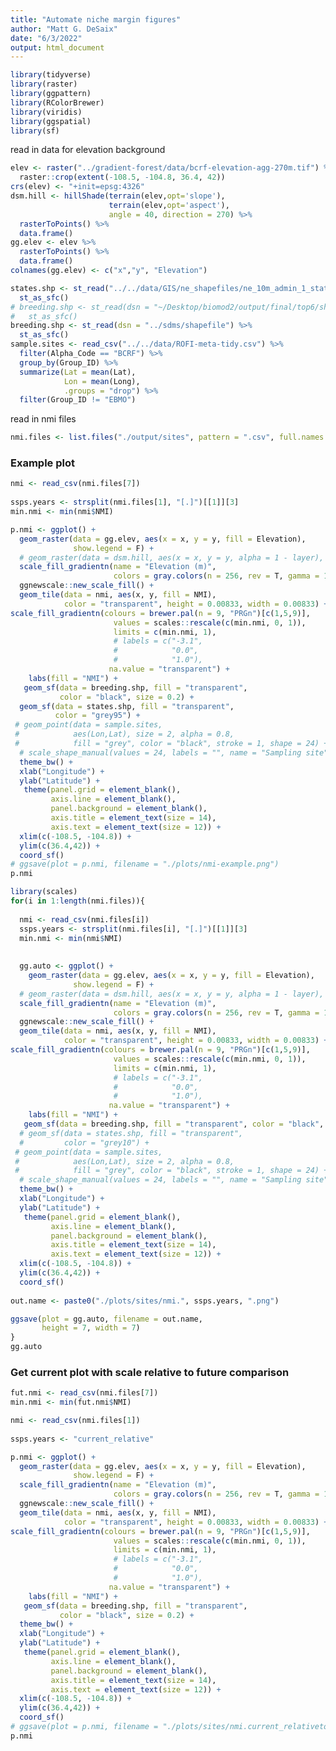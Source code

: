 ```yaml
---
title: "Automate niche margin figures"
author: "Matt G. DeSaix"
date: "6/3/2022"
output: html_document
---
```


```r
library(tidyverse)
library(raster)
library(ggpattern)
library(RColorBrewer)
library(viridis)
library(ggspatial)
library(sf)
```


read in data for elevation background

```r
elev <- raster("../gradient-forest/data/bcrf-elevation-agg-270m.tif") %>%
  raster::crop(extent(-108.5, -104.8, 36.4, 42))
crs(elev) <- "+init=epsg:4326"
dsm.hill <- hillShade(terrain(elev,opt='slope'), 
                      terrain(elev,opt='aspect'),
                      angle = 40, direction = 270) %>%
  rasterToPoints() %>%
  data.frame()
gg.elev <- elev %>%
  rasterToPoints() %>%
  data.frame()
colnames(gg.elev) <- c("x","y", "Elevation")

states.shp <- st_read("../../data/GIS/ne_shapefiles/ne_10m_admin_1_states_provinces_lines.shp") %>%
  st_as_sfc()
# breeding.shp <- st_read(dsn = "~/Desktop/biomod2/output/final/top6/shapefile") %>%
#   st_as_sfc()
breeding.shp <- st_read(dsn = "../sdms/shapefile") %>%
  st_as_sfc()
sample.sites <- read_csv("../../data/ROFI-meta-tidy.csv") %>%
  filter(Alpha_Code == "BCRF") %>%
  group_by(Group_ID) %>%
  summarize(Lat = mean(Lat),
            Lon = mean(Long),
            .groups = "drop") %>%
  filter(Group_ID != "EBMO")
```

read in nmi files

```r
nmi.files <- list.files("./output/sites", pattern = ".csv", full.names = T)
```

### Example plot

```r

nmi <- read_csv(nmi.files[7])
 
ssps.years <- strsplit(nmi.files[1], "[.]")[[1]][3]
min.nmi <- min(nmi$NMI)

p.nmi <- ggplot() +
  geom_raster(data = gg.elev, aes(x = x, y = y, fill = Elevation),
              show.legend = F) +
  # geom_raster(data = dsm.hill, aes(x = x, y = y, alpha = 1 - layer), fill = "gray50") +
  scale_fill_gradientn(name = "Elevation (m)",
                       colors = gray.colors(n = 256, rev = T, gamma = 1)) +
  ggnewscale::new_scale_fill() +
  geom_tile(data = nmi, aes(x, y, fill = NMI), 
            color = "transparent", height = 0.00833, width = 0.00833) +
scale_fill_gradientn(colours = brewer.pal(n = 9, "PRGn")[c(1,5,9)],
                       values = scales::rescale(c(min.nmi, 0, 1)),
                       limits = c(min.nmi, 1),
                       # labels = c("-3.1",
                       #            "0.0",
                       #            "1.0"),
                      na.value = "transparent") +
    labs(fill = "NMI") +
   geom_sf(data = breeding.shp, fill = "transparent", 
           color = "black", size = 0.2) +
  geom_sf(data = states.shp, fill = "transparent", 
          color = "grey95") +
 # geom_point(data = sample.sites, 
 #            aes(Lon,Lat), size = 2, alpha = 0.8, 
 #            fill = "grey", color = "black", stroke = 1, shape = 24) +
  # scale_shape_manual(values = 24, labels = "", name = "Sampling site") +
  theme_bw() +
  xlab("Longitude") +
  ylab("Latitude") +
   theme(panel.grid = element_blank(),
         axis.line = element_blank(),
         panel.background = element_blank(),
         axis.title = element_text(size = 14),
         axis.text = element_text(size = 12)) +
  xlim(c(-108.5, -104.8)) +
  ylim(c(36.4,42)) +
  coord_sf()
# ggsave(plot = p.nmi, filename = "./plots/nmi-example.png")
p.nmi
```




```r
library(scales)
for(i in 1:length(nmi.files)){
  
  nmi <- read_csv(nmi.files[i])
  ssps.years <- strsplit(nmi.files[i], "[.]")[[1]][3]
  min.nmi <- min(nmi$NMI)
   
   
  gg.auto <- ggplot() +
    geom_raster(data = gg.elev, aes(x = x, y = y, fill = Elevation),
              show.legend = F) +
  # geom_raster(data = dsm.hill, aes(x = x, y = y, alpha = 1 - layer), fill = "gray50") +
  scale_fill_gradientn(name = "Elevation (m)",
                       colors = gray.colors(n = 256, rev = T, gamma = 1)) +
  ggnewscale::new_scale_fill() +
  geom_tile(data = nmi, aes(x, y, fill = NMI), 
            color = "transparent", height = 0.00833, width = 0.00833) +
scale_fill_gradientn(colours = brewer.pal(n = 9, "PRGn")[c(1,5,9)],
                       values = scales::rescale(c(min.nmi, 0, 1)),
                       limits = c(min.nmi, 1),
                       # labels = c("-3.1",
                       #            "0.0",
                       #            "1.0"),
                      na.value = "transparent") +
    labs(fill = "NMI") +
   geom_sf(data = breeding.shp, fill = "transparent", color = "black", size = 0.2) +
  # geom_sf(data = states.shp, fill = "transparent", 
  #         color = "grey10") +
 # geom_point(data = sample.sites, 
 #            aes(Lon,Lat), size = 2, alpha = 0.8, 
 #            fill = "grey", color = "black", stroke = 1, shape = 24) +
  # scale_shape_manual(values = 24, labels = "", name = "Sampling site") +
  theme_bw() +
  xlab("Longitude") +
  ylab("Latitude") +
   theme(panel.grid = element_blank(),
         axis.line = element_blank(),
         panel.background = element_blank(),
         axis.title = element_text(size = 14),
         axis.text = element_text(size = 12)) +
  xlim(c(-108.5, -104.8)) +
  ylim(c(36.4,42)) +
  coord_sf()
  
out.name <- paste0("./plots/sites/nmi.", ssps.years, ".png")

ggsave(plot = gg.auto, filename = out.name, 
       height = 7, width = 7)
}
gg.auto
```



### Get current plot with scale relative to future comparison

```r
fut.nmi <- read_csv(nmi.files[7])
min.nmi <- min(fut.nmi$NMI)

nmi <- read_csv(nmi.files[1])
 
ssps.years <- "current_relative"

p.nmi <- ggplot() +
  geom_raster(data = gg.elev, aes(x = x, y = y, fill = Elevation),
              show.legend = F) +
  scale_fill_gradientn(name = "Elevation (m)",
                       colors = gray.colors(n = 256, rev = T, gamma = 1)) +
  ggnewscale::new_scale_fill() +
  geom_tile(data = nmi, aes(x, y, fill = NMI), 
            color = "transparent", height = 0.00833, width = 0.00833) +
scale_fill_gradientn(colours = brewer.pal(n = 9, "PRGn")[c(1,5,9)],
                       values = scales::rescale(c(min.nmi, 0, 1)),
                       limits = c(min.nmi, 1),
                       # labels = c("-3.1",
                       #            "0.0",
                       #            "1.0"),
                      na.value = "transparent") +
    labs(fill = "NMI") +
   geom_sf(data = breeding.shp, fill = "transparent", 
           color = "black", size = 0.2) +
  theme_bw() +
  xlab("Longitude") +
  ylab("Latitude") +
   theme(panel.grid = element_blank(),
         axis.line = element_blank(),
         panel.background = element_blank(),
         axis.title = element_text(size = 14),
         axis.text = element_text(size = 12)) +
  xlim(c(-108.5, -104.8)) +
  ylim(c(36.4,42)) +
  coord_sf()
# ggsave(plot = p.nmi, filename = "./plots/sites/nmi.current_relativetossp585_2041.png")
p.nmi
```

